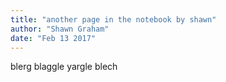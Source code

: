```yaml
---
title: "another page in the notebook by shawn"
author: "Shawn Graham"
date: "Feb 13 2017"
---
```


blerg blaggle yargle blech






